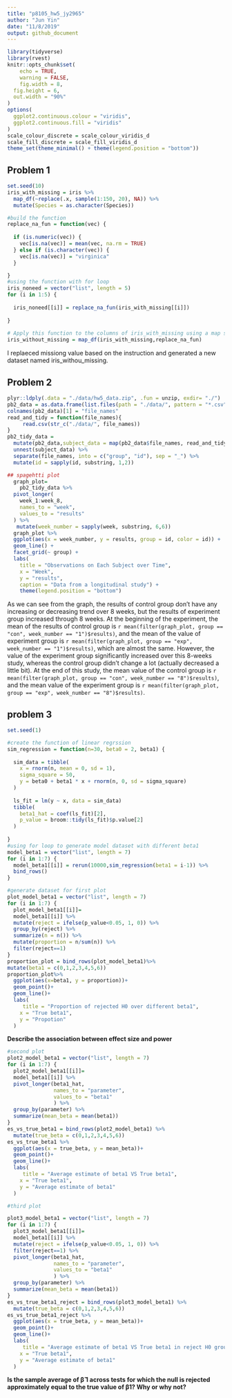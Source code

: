 ```yaml
---
title: "p8105_hw5_jy2965"
author: "Jun Yin"
date: "11/8/2019"
output: github_document
---
```


```r
library(tidyverse)
library(rvest)
knitr::opts_chunk$set(
	echo = TRUE,
	warning = FALSE,
	fig.width = 8, 
  fig.height = 6,
  out.width = "90%"
)
options(
  ggplot2.continuous.colour = "viridis",
  ggplot2.continuous.fill = "viridis"
)
scale_colour_discrete = scale_colour_viridis_d
scale_fill_discrete = scale_fill_viridis_d
theme_set(theme_minimal() + theme(legend.position = "bottom"))

```



## Problem 1


```r
set.seed(10)
iris_with_missing = iris %>% 
  map_df(~replace(.x, sample(1:150, 20), NA)) %>%
  mutate(Species = as.character(Species))
```


```r
#build the function
replace_na_fun = function(vec) {
  
  if (is.numeric(vec)) {
    vec[is.na(vec)] = mean(vec, na.rm = TRUE)
  } else if (is.character(vec)) {
    vec[is.na(vec)] = "virginica"
  } 

}
#using the function with for loop
iris_noneed = vector("list", length = 5)
for (i in 1:5) {
  
  iris_noneed[[i]] = replace_na_fun(iris_with_missing[[i]])
  
}
 
# Apply this function to the columns of iris_with_missing using a map statement
iris_without_missing = map_df(iris_with_missing,replace_na_fun) 

```


I replaeced missiong value based on the instruction and generated a new dataset named iris_withou_missing.



## Problem 2

```r
plyr::ldply(.data = "./data/hw5_data.zip", .fun = unzip, exdir= "./")
pb2_data = as.data.frame(list.files(path = "./data/", pattern = "*.csv")) 
colnames(pb2_data)[1] = "file_names"
read_and_tidy = function(file_names){
     read.csv(str_c("./data/", file_names)) 
}
pb2_tidy_data = 
  mutate(pb2_data,subject_data = map(pb2_data$file_names, read_and_tidy)) %>% 
  unnest(subject_data) %>% 
  separate(file_names, into = c("group", "id"), sep = "_") %>% 
  mutate(id = sapply(id, substring, 1,2))

## spagehtti plot
  graph_plot=
    pb2_tidy_data %>% 
  pivot_longer(
    week_1:week_8,
    names_to = "week",
    values_to = "results"
  ) %>% 
   mutate(week_number = sapply(week, substring, 6,6))
  graph_plot %>% 
  ggplot(aes(x = week_number, y = results, group = id, color = id)) +
  geom_line() +
  facet_grid(~ group) +
  labs(
    title = "Observations on Each Subject over Time",
    x = "Week",
    y = "results",
    caption = "Data from a longitudinal study") +
    theme(legend.position = "bottom")

```


As we can see from the graph, the results of control group don't have any increasing or decreasing trend over 8 weeks, but the results of experiment group increased through 8 weeks.
At the beginning of the experiment, the mean of the results of control group is `r mean(filter(graph_plot, group == "con", week_number == "1")$results)`, and the mean of the value of experiment group is `r mean(filter(graph_plot, group == "exp", week_number == "1")$results)`, which are almost the same. However, the value of the experiment group significantly increased over this 8-weeks study, whereas the control group didn't change a lot (actually decreased a little bit). At the end of this study, the mean value of the control group is `r mean(filter(graph_plot, group == "con", week_number == "8")$results)`, and the mean value of the experiment group is `r mean(filter(graph_plot, group == "exp", week_number == "8")$results)`.



## problem 3

```r
set.seed(1)
```

```r
#create the function of linear regrssion
sim_regression = function(n=30, beta0 = 2, beta1) {
  
  sim_data = tibble(
    x = rnorm(n, mean = 0, sd = 1),
    sigma_square = 50,
    y = beta0 + beta1 * x + rnorm(n, 0, sd = sigma_square)
  )
  
  ls_fit = lm(y ~ x, data = sim_data)
  tibble( 
    beta1_hat = coef(ls_fit)[2],
    p_value = broom::tidy(ls_fit)$p.value[2]
  )
 
}
#using for loop to generate model dataset with different beta1
model_beta1 = vector("list", length = 7)
for (i in 1:7) {
  model_beta1[[i]] = rerun(10000,sim_regression(beta1 = i-1)) %>% 
  bind_rows() 
}

#generate dataset for first plot
plot_model_beta1 = vector("list", length = 7)
for (i in 1:7) {
  plot_model_beta1[[i]]=
  model_beta1[[i]] %>% 
  mutate(reject = ifelse(p_value<0.05, 1, 0)) %>% 
  group_by(reject) %>% 
  summarize(n = n()) %>% 
  mutate(proportion = n/sum(n)) %>% 
  filter(reject==1)
}
proportion_plot = bind_rows(plot_model_beta1)%>% 
mutate(beta1 = c(0,1,2,3,4,5,6))
proportion_plot%>% 
  ggplot(aes(x=beta1, y = proportion))+
  geom_point()+
  geom_line()+
  labs(
     title = "Proportion of rejected H0 over different beta1",
    x = "True beta1",
    y = "Propotion"
  )
```

**Describe the association between effect size and power**




```r
#second plot
plot2_model_beta1 = vector("list", length = 7)
for (i in 1:7) {
  plot2_model_beta1[[i]]=
  model_beta1[[i]] %>% 
  pivot_longer(beta1_hat,
               names_to = "parameter",
               values_to = "beta1"
               ) %>% 
  group_by(parameter) %>% 
  summarize(mean_beta = mean(beta1))
}
es_vs_true_beta1 = bind_rows(plot2_model_beta1) %>% 
  mutate(true_beta = c(0,1,2,3,4,5,6))
es_vs_true_beta1 %>% 
  ggplot(aes(x = true_beta, y = mean_beta))+
  geom_point()+
  geom_line()+
  labs(
     title = "Average estimate of beta1 VS True beta1",
    x = "True beta1",
    y = "Average estimate of beta1"
  )

#third plot

plot3_model_beta1 = vector("list", length = 7)
for (i in 1:7) {
  plot3_model_beta1[[i]]=
  model_beta1[[i]] %>%
  mutate(reject = ifelse(p_value<0.05, 1, 0)) %>% 
  filter(reject==1) %>% 
  pivot_longer(beta1_hat,
               names_to = "parameter",
               values_to = "beta1"
               ) %>% 
  group_by(parameter) %>% 
  summarize(mean_beta = mean(beta1))
}
es_vs_true_beta1_reject = bind_rows(plot3_model_beta1) %>% 
  mutate(true_beta = c(0,1,2,3,4,5,6))
es_vs_true_beta1_reject %>% 
  ggplot(aes(x = true_beta, y = mean_beta))+
  geom_point()+
  geom_line()+
  labs(
     title = "Average estimate of beta1 VS True beta1 in reject H0 group",
    x = "True beta1",
    y = "Average estimate of beta1"
  )
```

**Is the sample average of β̂ 1 across tests for which the null is rejected approximately equal to the true value of β1? Why or why not?**